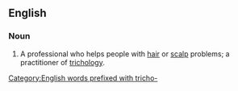 ==English==

===Noun===
{{en-noun}}

# A professional who helps people with [[hair]] or [[scalp]] problems; a practitioner of [[trichology]].

[[Category:English words prefixed with tricho-]]